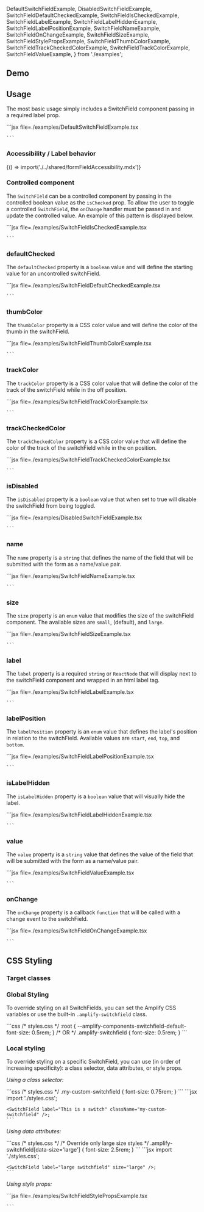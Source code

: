 
  DefaultSwitchFieldExample,
  DisabledSwitchFieldExample,
  SwitchFieldDefaultCheckedExample,
  SwitchFieldIsCheckedExample,
  SwitchFieldLabelExample,
  SwitchFieldLabelHiddenExample,
  SwitchFieldLabelPositionExample,
  SwitchFieldNameExample,
  SwitchFieldOnChangeExample,
  SwitchFieldSizeExample,
  SwitchFieldStylePropsExample,
  SwitchFieldThumbColorExample,
  SwitchFieldTrackCheckedColorExample,
  SwitchFieldTrackColorExample,
  SwitchFieldValueExample,
} from './examples';

## Demo

<SwitchDemo />

## Usage

The most basic usage simply includes a SwitchField component passing in a required label prop.

<Example>
  <DefaultSwitchFieldExample />
  <ExampleCode>
    ```jsx file=./examples/DefaultSwitchFieldExample.tsx

    ```

  </ExampleCode>
</Example>

### Accessibility / Label behavior

<Fragment>{() => import('./../shared/formFieldAccessibility.mdx')}</Fragment>

### Controlled component

The `SwitchFIeld` can be a controlled component by passing in the controlled boolean value as the `isChecked` prop.
To allow the user to toggle a controlled `SwitchField`, the `onChange` handler must be passed in and update the controlled
value. An example of this pattern is displayed below.

<Example>
  <SwitchFieldIsCheckedExample />
  <ExampleCode>
    ```jsx file=./examples/SwitchFieldIsCheckedExample.tsx

    ```

  </ExampleCode>
</Example>

### defaultChecked

The `defaultChecked` property is a `boolean` value and will define the starting value for an uncontrolled switchField.

<Example>
  <SwitchFieldDefaultCheckedExample />
  <ExampleCode>
    ```jsx file=./examples/SwitchFieldDefaultCheckedExample.tsx

    ```

  </ExampleCode>
</Example>

### thumbColor

The `thumbColor` property is a CSS color value and will define the color of the thumb in the switchField.

<Example>
  <SwitchFieldThumbColorExample />
  <ExampleCode>
    ```jsx file=./examples/SwitchFieldThumbColorExample.tsx

    ```

  </ExampleCode>
</Example>

### trackColor

The `trackColor` property is a CSS color value that will define the color of the track of the switchField while in the off position.

<Example>
  <SwitchFieldTrackColorExample />
  <ExampleCode>
    ```jsx file=./examples/SwitchFieldTrackColorExample.tsx

    ```

  </ExampleCode>
</Example>

### trackCheckedColor

The `trackCheckedColor` property is a CSS color value that will define the color of the track of the switchField while in the on position.

<Example>
  <SwitchFieldTrackCheckedColorExample />
  <ExampleCode>
    ```jsx file=./examples/SwitchFieldTrackCheckedColorExample.tsx

    ```

  </ExampleCode>
</Example>

### isDisabled

The `isDisabled` property is a `boolean` value that when set to true will disable the switchField from being toggled.

<Example>
  <DisabledSwitchFieldExample />
  <ExampleCode>
    ```jsx file=./examples/DisabledSwitchFieldExample.tsx

    ```

  </ExampleCode>
</Example>

### name

The `name` property is a `string` that defines the name of the field that will be submitted with the form as a name/value pair.

<Example>
  <SwitchFieldNameExample />
  <ExampleCode>
    ```jsx file=./examples/SwitchFieldNameExample.tsx

    ```

  </ExampleCode>
</Example>

### size

The `size` property is an `enum` value that modifies the size of the switchField component. The available sizes are `small`, (default), and `large`.

<Example>
  <SwitchFieldSizeExample />
  <ExampleCode>
    ```jsx file=./examples/SwitchFieldSizeExample.tsx

    ```

  </ExampleCode>
</Example>

### label

The `label` property is a required `string` or `ReactNode` that will display next to the switchField component and wrapped in an html label tag.

<Example>
  <SwitchFieldLabelExample />
  <ExampleCode>
    ```jsx file=./examples/SwitchFieldLabelExample.tsx

    ```

  </ExampleCode>
</Example>

### labelPosition

The `labelPosition` property is an `enum` value that defines the label's position in relation to the switchField. Available values are `start`, `end`, `top`, and `bottom`.

<Example>
  <SwitchFieldLabelPositionExample />
  <ExampleCode>
    ```jsx file=./examples/SwitchFieldLabelPositionExample.tsx

    ```

  </ExampleCode>
</Example>

### isLabelHidden

The `isLabelHidden` property is a `boolean` value that will visually hide the label.

<Example>
  <SwitchFieldLabelHiddenExample />
  <ExampleCode>
    ```jsx file=./examples/SwitchFieldLabelHiddenExample.tsx

    ```

  </ExampleCode>
</Example>

### value

The `value` property is a `string` value that defines the value of the field that will be submitted with the form as a name/value pair.

<Example>
  <SwitchFieldValueExample />
  <ExampleCode>
    ```jsx file=./examples/SwitchFieldValueExample.tsx

    ```

  </ExampleCode>
</Example>

### onChange

The `onChange` property is a callback `function` that will be called with a change event to the switchField.

<Example>
  <SwitchFieldOnChangeExample />
  <ExampleCode>
    ```jsx file=./examples/SwitchFieldOnChangeExample.tsx

    ```

  </ExampleCode>
</Example>

## CSS Styling

### Target classes

<ComponentStyleDisplay componentName="SwitchField" />

### Global Styling

To override styling on all SwitchFields, you can set the Amplify CSS variables or use the built-in `.amplify-switchfield` class.

<Example>
  <SwitchField label="This is a switch" className="globally-styled-switchfield" />
  <ExampleCode>
    ```css
    /* styles.css */
    :root {
      --amplify-components-switchfield-default-font-size: 0.5rem;
    }
    /* OR */
    .amplify-switchfield {
      font-size: 0.5rem;
    }
    ```
  </ExampleCode>
</Example>

### Local styling

To override styling on a specific SwitchField, you can use (in order of increasing specificity): a class selector, data attributes, or style props.

_Using a class selector:_

<Example>
  <SwitchField label="This is a switch" className="my-custom-switchfield" />
  <ExampleCode>
    ```css
    /* styles.css */
    .my-custom-switchfield {
      font-size: 0.75rem;
    }
    ```
  </ExampleCode>
  <ExampleCode>
    ```jsx
    import './styles.css';

    <SwitchField label="This is a switch" className="my-custom-switchfield" />;
    ```

  </ExampleCode>
</Example>

_Using data attributes:_

<Example>
  <SwitchField label="large switchfield" size="large" />
  <ExampleCode>
    ```css
    /* styles.css */
    /* Override only large size styles */
    .amplify-switchfield[data-size='large'] {
      font-size: 2.5rem;
    }
    ```
  </ExampleCode>
  <ExampleCode>
    ```jsx
    import './styles.css';

    <SwitchField label="large switchfield" size="large" />;
    ```

  </ExampleCode>
</Example>

_Using style props:_

<Example>
  <SwitchFieldStylePropsExample />
  <ExampleCode>
    ```jsx file=./examples/SwitchFieldStylePropsExample.tsx

    ```

  </ExampleCode>
</Example>
